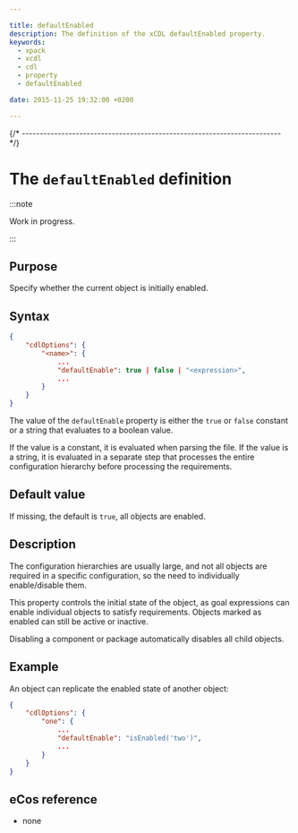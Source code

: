 ```yaml
---

title: defaultEnabled
description: The definition of the xCDL defaultEnabled property.
keywords:
  - xpack
  - xcdl
  - cdl
  - property
  - defaultEnabled

date: 2015-11-25 19:32:00 +0200

---
```



{/* ------------------------------------------------------------------------ */}

# The `defaultEnabled` definition

:::note

Work in progress.

:::

## Purpose

Specify whether the current object is initially enabled.

## Syntax

```json {5}
{
    "cdlOptions": {
        "<name>": {
            ...
            "defaultEnable": true | false | "<expression>",
            ...
        }
    }
}
```

The value of the `defaultEnable` property is either the `true` or `false` constant or a string that evaluates to a boolean value.

If the value is a constant, it is evaluated when parsing the file. If the value is a string, it is evaluated in a separate step that processes the entire configuration hierarchy before processing the requirements.

## Default value

If missing, the default is `true`, all objects are enabled.

## Description

The configuration hierarchies are usually large, and not all objects are required in a specific configuration, so the need to individually enable/disable them.

This property controls the initial state of the object, as goal expressions can enable individual objects to satisfy requirements. Objects marked as enabled can still be active or inactive.

Disabling a component or package automatically disables all child objects.

## Example

An object can replicate the enabled state of another object:

```json {5}
{
    "cdlOptions": {
        "one": {
            ...
            "defaultEnable": "isEnabled('two')",
            ...
        }
    }
}
```

## eCos reference

- none
